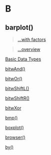# B {-}

## barplot() {-}

> [...with factors](https://linkedin-learning.pxf.io/rweekly_factor)

> [...overview](https://linkedin-learning.pxf.io/rweekly_barplot)

[Basic Data Types](https://linkedin-learning.pxf.io/rweekly_atomics)

[bitwAnd()](https://linkedin-learning.pxf.io/rweekly_bitwise)

[bitwOr()](https://linkedin-learning.pxf.io/rweekly_bitwise)

[bitwShiftL()](https://linkedin-learning.pxf.io/rweekly_bitwise)

[bitwShiftR()](https://linkedin-learning.pxf.io/rweekly_bitwise)

[bitwXor](https://linkedin-learning.pxf.io/rweekly_bitwise)

[bmp()](linkedin-learning.pxf.io/rweekly_plottofile)

[boxplot()](https://linkedin-learning.pxf.io/rweekly_boxplot)

[browser()](https://linkedin-learning.pxf.io/rweekly_browser)

[by()](https://linkedin-learning.pxf.io/rweekly_by)
